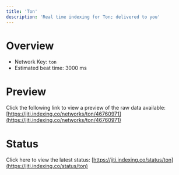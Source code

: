 ```yaml
---
title: 'Ton'
description: 'Real time indexing for Ton; delivered to you'
---
```


# Overview
- Network Key: `ton`
- Estimated beat time: 3000 ms

# Preview
Click the following link to view a preview of the raw data available: [https://jiti.indexing.co/networks/ton/46760971](https://jiti.indexing.co/networks/ton/46760971)

# Status
Click here to view the latest status: [https://jiti.indexing.co/status/ton](https://jiti.indexing.co/status/ton)
